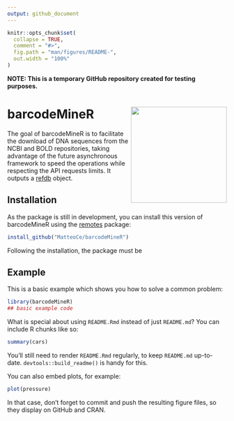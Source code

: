 ```yaml
---
output: github_document
---
```


<!-- README.md is generated from README.Rmd. Please edit that file -->

```r
knitr::opts_chunk$set(
  collapse = TRUE,
  comment = "#>",
  fig.path = "man/figures/README-",
  out.width = "100%"
)
```

**NOTE: This is a temporary GitHub repository created for testing purposes.**

# barcodeMineR <img src='man/logo/barcodeMineR_logo.png' align="right" height="220" />

<!-- badges: start -->
<!-- badges: end -->

The goal of barcodeMineR is to facilitate the download of DNA sequences from the NCBI and BOLD repositories, 
taking advantage of the future asynchronous framework to speed the operations while respecting the API requests
limits. It outputs a [refdb](https://github.com/fkeck/refdb?tab=readme-ov-file#refdb-a-reference-database-manager-for-r) object.

## Installation

As the package is still in development, you can install this version of barcodeMineR using the
[remotes](https://github.com/r-lib/remotes?tab=readme-ov-file#remotes) package:

``` r
install_github("MatteoCe/barcodeMineR")
```

Following the installation, the package must be 

## Example

This is a basic example which shows you how to solve a common problem:

```r
library(barcodeMineR)
## basic example code
```

What is special about using `README.Rmd` instead of just `README.md`? You can include R chunks like so:

```r
summary(cars)
```

You'll still need to render `README.Rmd` regularly, to keep `README.md` up-to-date. `devtools::build_readme()` is handy for this.

You can also embed plots, for example:

```r
plot(pressure)
```

In that case, don't forget to commit and push the resulting figure files, so they display on GitHub and CRAN.
